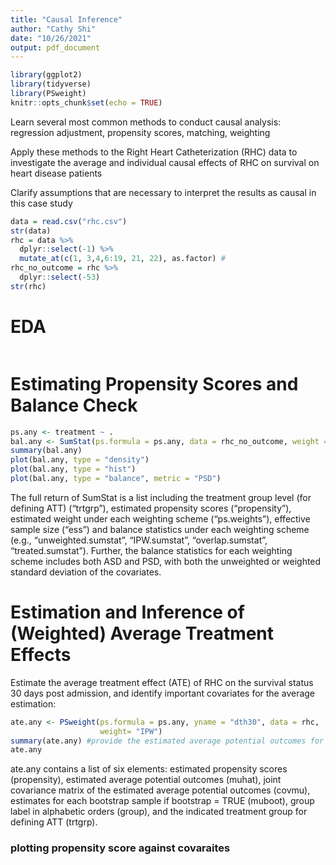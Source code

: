 ```yaml
---
title: "Causal Inference"
author: "Cathy Shi"
date: "10/26/2021"
output: pdf_document
---
```


```r
library(ggplot2)
library(tidyverse)
library(PSweight)
knitr::opts_chunk$set(echo = TRUE)
```

Learn several most common methods to conduct causal analysis: regression adjustment, propensity scores, matching, weighting

Apply these methods to the Right Heart Catheterization (RHC) data to investigate the average and individual causal effects of RHC on survival on heart disease patients

Clarify assumptions that are necessary to interpret the results as causal in this case study


```r
data = read.csv("rhc.csv")
str(data)
rhc = data %>% 
  dplyr::select(-1) %>% 
  mutate_at(c(1, 3,4,6:19, 21, 22), as.factor) #
rhc_no_outcome = rhc %>% 
  dplyr::select(-53)
str(rhc)  
```


# EDA

```r

```




#  Estimating Propensity Scores and Balance Check

```r
ps.any <- treatment ~ .
bal.any <- SumStat(ps.formula = ps.any, data = rhc_no_outcome, weight = c("IPW", "overlap", "treated"))
summary(bal.any)
plot(bal.any, type = "density")
plot(bal.any, type = "hist")
plot(bal.any, type = "balance", metric = "PSD")


```

The full return of SumStat is a list including the treatment group level (for defining ATT) ("trtgrp"), estimated propensity scores ("propensity"), estimated weight under each weighting scheme ("ps.weights"), effective sample size ("ess") and balance statistics under each weighting scheme (e.g., "unweighted.sumstat", "IPW.sumstat", "overlap.sumstat", "treated.sumstat"). Further, the balance statistics for each weighting scheme includes both ASD and PSD, with both the unweighted or weighted standard deviation of the covariates.


# Estimation and Inference of (Weighted) Average Treatment Effects

Estimate the average treatment effect (ATE) of RHC on the survival status 30 days post admission, and identify important covariates for the average estimation: 
```r

ate.any <- PSweight(ps.formula = ps.any, yname = "dth30", data = rhc,
                    weight= "IPW")
summary(ate.any) #provide the estimated average potential outcomes for each treatment level
ate.any
```
ate.any contains a list of six elements: estimated propensity scores (propensity), estimated average potential outcomes (muhat), joint covariance matrix of the estimated average potential outcomes (covmu), estimates for each bootstrap sample if bootstrap = TRUE (muboot), group label in alphabetic orders (group), and the indicated
treatment group for defining ATT (trtgrp).


### plotting propensity score against covaraites


